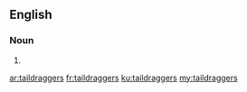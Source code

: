 ==English==

===Noun===
{{head|en|plural}}

# {{plural of|taildragger|lang=en}}

[[ar:taildraggers]]
[[fr:taildraggers]]
[[ku:taildraggers]]
[[my:taildraggers]]